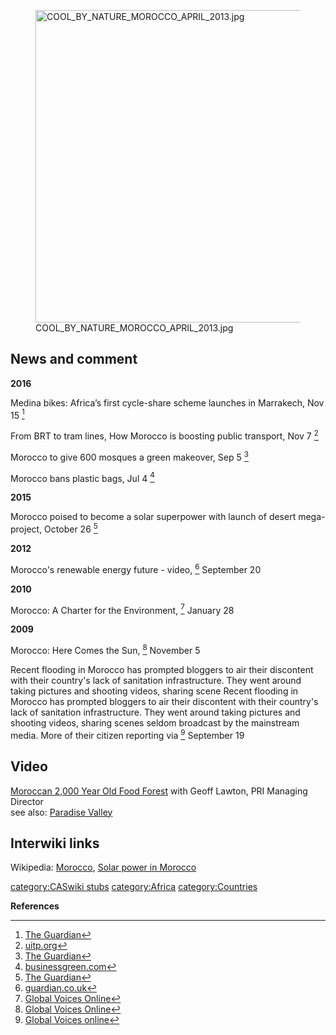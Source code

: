[[File:COOL BY NATURE MOROCCO APRIL 2013.jpg|right|500px]]

== News and comment ==

'''2016'''

Medina bikes: Africa’s first cycle-share scheme launches in Marrakech, Nov 15 <ref>[https://www.theguardian.com/environment/bike-blog/2016/nov/15/medina-bikes-africas-first-cycle-share-scheme-launches-in-marrakech The Guardian]</ref>

From BRT to tram lines, How Morocco is boosting public transport, Nov 7 <ref>[http://www.uitp.org/news/COP22-morocco uitp.org]</ref>

Morocco to give 600 mosques a green makeover, Sep 5 <ref>[https://www.theguardian.com/environment/2016/sep/05/morocco-to-give-600-mosques-a-green-makeover The Guardian]</ref>

Morocco bans plastic bags, Jul 4 <ref>[http://www.businessgreen.com/bg/news/2463687/reports-morocco-bans-plastic-bags businessgreen.com]</ref>

'''2015'''

Morocco poised to become a solar superpower with launch of desert mega-project, October 26 <ref>[http://www.theguardian.com/environment/2015/oct/26/morocco-poised-to-become-a-solar-superpower-with-launch-of-desert-mega-project The Guardian]</ref>

'''2012'''

Morocco's renewable energy future - video, <ref>[http://www.guardian.co.uk/environment/video/2012/sep/20/morocco-renewable-energy-future-video guardian.co.uk]</ref> September 20

'''2010'''

Morocco: A Charter for the Environment, <ref>[http://globalvoicesonline.org/2010/01/28/morocco-a-charter-for-the-environment/ Global Voices Online]</ref> January 28

'''2009'''

Morocco: Here Comes the Sun, <ref>[http://globalvoicesonline.org/2009/11/05/morocco-here-comes-the-sun/ Global Voices Online]</ref> November 5

Recent flooding in Morocco has prompted bloggers to air their discontent with their country's lack of sanitation infrastructure. They went around taking pictures and shooting videos, sharing scene Recent flooding in Morocco has prompted bloggers to air their discontent with their country's lack of sanitation infrastructure. They went around taking pictures and shooting videos, sharing scenes seldom broadcast by the mainstream media. More of their citizen reporting via <ref>[http://globalvoicesonline.org/2009/09/19/morocco-dont-blame-the-rain/ Global Voices online]</ref> September 19

== Video ==

[http://www.youtube.com/watch?v=NKIgqa49rMc Moroccan 2,000 Year Old Food Forest] with Geoff Lawton, PRI Managing Director<br />
see also: [[Paradise Valley]]

== Interwiki links ==
Wikipedia: [[wikipedia:Morocco|Morocco]], [[wikipedia:Solar power in Morocco|Solar power in Morocco]]


{{scaendmenu}}{{stub}}
[[category:CASwiki stubs]]
[[category:Africa]]
[[category:Countries]]

'''References'''
{{Attrib sca ref|Morocco}}
<references/>